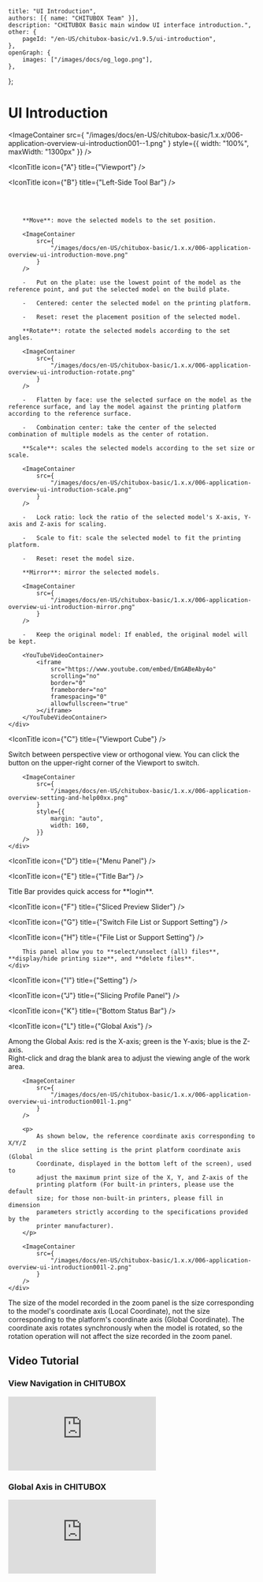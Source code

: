 
	title: "UI Introduction",
	authors: [{ name: "CHITUBOX Team" }],
	description: "CHITUBOX Basic main window UI interface introduction.",
	other: {
		pageId: "/en-US/chitubox-basic/v1.9.5/ui-introduction",
	},
	openGraph: {
		images: ["/images/docs/og_logo.png"],
	},
};

# UI Introduction

<ImageContainer
	src={
		"/images/docs/en-US/chitubox-basic/1.x.x/006-application-overview-ui-introduction001--1.png"
	}
	style={{ width: "100%", maxWidth: "1300px" }}
/>

<IconTitle icon={"A"} title={"Viewport"} />

<IconTitle icon={"B"} title={"Left-Side Tool Bar"} />

<div style={{ display: "flex" }}>
	<div style={{flex: "0 0 4rem"}}></div>
	<div>
		<div>
			<ImageContainer
				src={
					"/images/docs/en-US/chitubox-basic/1.x.x/006-application-overview-ui-introduction001b1.png"
				}
			/>
		</div>
		<br />
		<ImageComparison
			img1Src={"/images/docs/en-US/chitubox-basic/1.x.x/gif/005move.gif"}
			text1={"Move"}
			img2Src={
				"/images/docs/en-US/chitubox-basic/1.x.x/gif/006rotate.gif"
			}
			text2={"Rotate"}
		/>
		<br />
		<ImageComparison
			img1Src={"/images/docs/en-US/chitubox-basic/1.x.x/gif/007scale.gif"}
			text1={"Scale"}
			img2Src={
				"/images/docs/en-US/chitubox-basic/1.x.x/gif/008mirror.gif"
			}
			text2={"Mirror"}
		/>

    	**Move**: move the selected models to the set position.

    	<ImageContainer
    		src={
    			"/images/docs/en-US/chitubox-basic/1.x.x/006-application-overview-ui-introduction-move.png"
    		}
    	/>

    	-   Put on the plate: use the lowest point of the model as the reference point, and put the selected model on the build plate.

    	-   Centered: center the selected model on the printing platform.

    	-   Reset: reset the placement position of the selected model.

    	**Rotate**: rotate the selected models according to the set angles.

    	<ImageContainer
    		src={
    			"/images/docs/en-US/chitubox-basic/1.x.x/006-application-overview-ui-introduction-rotate.png"
    		}
    	/>

    	-   Flatten by face: use the selected surface on the model as the reference surface, and lay the model against the printing platform according to the reference surface.

    	-   Combination center: take the center of the selected combination of multiple models as the center of rotation.

    	**Scale**: scales the selected models according to the set size or scale.

    	<ImageContainer
    		src={
    			"/images/docs/en-US/chitubox-basic/1.x.x/006-application-overview-ui-introduction-scale.png"
    		}
    	/>

    	-   Lock ratio: lock the ratio of the selected model's X-axis, Y-axis and Z-axis for scaling.

    	-   Scale to fit: scale the selected model to fit the printing platform.

    	-   Reset: reset the model size.

    	**Mirror**: mirror the selected models.

    	<ImageContainer
    		src={
    			"/images/docs/en-US/chitubox-basic/1.x.x/006-application-overview-ui-introduction-mirror.png"
    		}
    	/>

    	-   Keep the original model: If enabled, the original model will be kept.

    	<YouTubeVideoContainer>
    		<iframe
    			src="https://www.youtube.com/embed/EmGABeAby4o"
    			scrolling="no"
    			border="0"
    			frameborder="no"
    			framespacing="0"
    			allowfullscreen="true"
    		></iframe>
    	</YouTubeVideoContainer>
    </div>

</div>

<IconTitle icon={"C"} title={"Viewport Cube"} />

<div style={{ display: "flex" }}>
	<div style={{flex: "0 0 4rem"}}></div>
	<div>
		Switch between perspective view or orthogonal view. You can click the 
		<ImageContainer
			src={
				"/images/docs/en-US/chitubox-basic/1.x.x/006-application-overview-setting-and-help00x1x.png"
			}
			style={{
				width: 27,
			}}
		/> button on the upper-right corner of the Viewport to switch.

    	<ImageContainer
    		src={
    			"/images/docs/en-US/chitubox-basic/1.x.x/006-application-overview-setting-and-help00xx.png"
    		}
    		style={{
    			margin: "auto",
    			width: 160,
    		}}
    	/>
    </div>

</div>

<IconTitle icon={"D"} title={"Menu Panel"} />

<IconTitle icon={"E"} title={"Title Bar"} />

<div style={{ display: "flex" }}>
	<div style={{ flex: "0 0 4rem" }}></div>
	<div>Title Bar provides quick access for **login**.</div>
</div>

<IconTitle icon={"F"} title={"Sliced Preview Slider"} />

<IconTitle icon={"G"} title={"Switch File List or Support Setting"} />

<IconTitle icon={"H"} title={"File List or Support Setting"} />

<div style={{ display: "flex" }}>
	<div style={{flex: "0 0 4rem"}}></div>
	<div>
		<ImageContainer
			src={
				"/images/docs/en-US/chitubox-basic/1.x.x/006-application-overview-ui-introduction001h-1.png"
			}
		/>

    	This panel allow you to **select/unselect (all) files**, **display/hide printing size**, and **delete files**.
    </div>

</div>

<IconTitle icon={"I"} title={"Setting"} />

<IconTitle icon={"J"} title={"Slicing Profile Panel"} />

<IconTitle icon={"K"} title={"Bottom Status Bar"} />

<IconTitle icon={"L"} title={"Global Axis"} />

<div style={{ display: "flex" }}>
	<div style={{flex: "0 0 4rem"}}></div>
	<div>
		<p>
			Among the Global Axis: red is the X-axis; green is the Y-axis; blue
			is the Z-axis.
			<br />
			Right-click and drag the blank area to adjust the viewing angle of
			the work area.
		</p>

    	<ImageContainer
    		src={
    			"/images/docs/en-US/chitubox-basic/1.x.x/006-application-overview-ui-introduction001l-1.png"
    		}
    	/>

    	<p>
    		As shown below, the reference coordinate axis corresponding to X/Y/Z
    		in the slice setting is the print platform coordinate axis (Global
    		Coordinate, displayed in the bottom left of the screen), used to
    		adjust the maximum print size of the X, Y, and Z-axis of the
    		printing platform (For built-in printers, please use the default
    		size; for those non-built-in printers, please fill in dimension
    		parameters strictly according to the specifications provided by the
    		printer manufacturer).
    	</p>

    	<ImageContainer
    		src={
    			"/images/docs/en-US/chitubox-basic/1.x.x/006-application-overview-ui-introduction001l-2.png"
    		}
    	/>
    </div>

</div>

<Admonition type="note">
	The size of the model recorded in the zoom panel is the size corresponding
	to the model's coordinate axis (Local Coordinate), not the size
	corresponding to the platform's coordinate axis (Global Coordinate). The
	coordinate axis rotates synchronously when the model is rotated, so the
	rotation operation will not affect the size recorded in the zoom panel.
</Admonition>

## Video Tutorial

### View Navigation in CHITUBOX

<YouTubeVideoContainer>
	<iframe
		src="https://www.youtube.com/embed/TEH9Aq2prBk"
		scrolling="no"
		border="0"
		frameborder="no"
		framespacing="0"
		allowfullscreen="true"
	></iframe>
</YouTubeVideoContainer>

### Global Axis in CHITUBOX

<YouTubeVideoContainer>
	<iframe
		src="https://www.youtube.com/embed/trTCEQylr1I"
		scrolling="no"
		border="0"
		frameborder="no"
		framespacing="0"
		allowfullscreen="true"
	></iframe>
</YouTubeVideoContainer>
